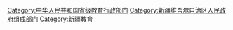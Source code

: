 [[Category:中华人民共和国省级教育行政部门|Category:中华人民共和国省级教育行政部门]]
[[Category:新疆维吾尔自治区人民政府组成部门|Category:新疆维吾尔自治区人民政府组成部门]]
[[Category:新疆教育|Category:新疆教育]]